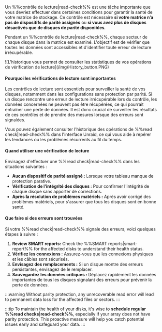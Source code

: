 Un %%contrôle de lecture|read-check%% est une tâche importante que vous devriez effectuer dans certaines conditions pour garantir la santé de votre matrice de stockage. Ce contrôle est nécessaire **si votre matrice n’a pas de dispositifs de parité assignés** ou **si vous avez plus de disques désactivés que de disques de parité disponibles**.

Pendant un %%contrôle de lecture|read-check%%, chaque secteur de chaque disque dans la matrice est examiné. L'objectif est de vérifier que toutes les données sont accessibles et d'identifier toute erreur de lecture irrécupérable.

<div style={{ margin: 'auto', maxWidth: '650px', display: 'flex', flexDirection: 'column', alignItems: 'center' }}>
  ![L'historique vous permet de consulter les statistiques de vos opérations de vérification de lecture](/img/History_button.PNG)
</div>

<h4>Pourquoi les vérifications de lecture sont importantes</h4>

Les contrôles de lecture sont essentiels pour surveiller la santé de vos disques, notamment dans les configurations sans protection par parité. Si un disque rencontre une erreur de lecture irrécupérable lors du contrôle, les données concernées ne peuvent pas être récupérées, ce qui pourrait entraîner une perte de données. Il est donc crucial de surveiller les résultats de ces contrôles et de prendre des mesures lorsque des erreurs sont signalées.

Vous pouvez également consulter l'historique des opérations de %%read check|read-check%% dans l'interface Unraid, ce qui vous aide à repérer les tendances ou les problèmes récurrents au fil du temps.

<h4>Quand utiliser une vérification de lecture</h4>

Envisagez d'effectuer une %%read check|read-check%% dans les situations suivantes :

- **Aucun dispositif de parité assigné :** Lorsque votre tableau manque de protection parative.
- **Vérification de l'intégrité des disques :** Pour confirmer l'intégrité de chaque disque sans apporter de corrections.
- **Après la résolution de problèmes matériels :** Après avoir corrigé des problèmes matériels, pour s'assurer que tous les disques sont en bonne santé.

<h4>Que faire si des erreurs sont trouvées</h4>

Si votre %%read check|read-check%% signale des erreurs, voici quelques étapes à suivre :

1. **Review SMART reports:** Check the %%SMART reports|smart-report%% for the affected disks to understand their health status.
2. **Vérifiez les connexions :** Assurez-vous que les connexions physiques et les câbles sont sécurisés.
3. **Envisagez des remplacements :** Si un disque montre des erreurs persistantes, envisagez de le remplacer.
4. **Sauvegardez les données critiques :** Déplacez rapidement les données importantes de tous les disques signalant des erreurs pour prévenir la perte de données.

:::warning
Without parity protection, any unrecoverable read error will lead to permanent data loss for the affected files or sectors.
:::

:::tip
To maintain the health of your disks, it's wise to **schedule regular %%read checks|read-check%%**, especially if your array does not have parity protection. This proactive measure will help you catch potential issues early and safeguard your data.
:::
